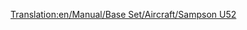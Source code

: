 [[Translation:en/Manual/Base Set/Aircraft/Sampson U52]]
{{en/Manual/Base Set/Aircraft/Aircraft|Cost=28,710 (57.420)
|Speed=473 kph (296 MPH)
|Annual=2,390 (4.780)
|Designed=1928
|Lifespan=20
|Capacity=25 passengers & 4 bags of mail
|Description=The Sampson U52 is the first plane available in the game, and as a result, is relatively small, yet expensive to run.
|Real-life=Junkers Ju 52
}}